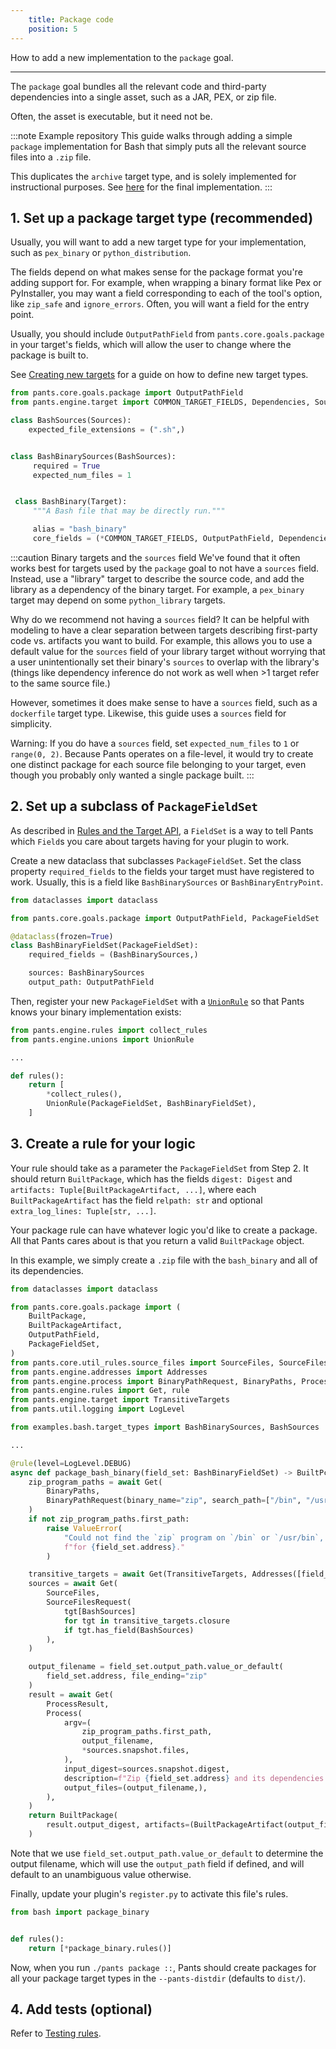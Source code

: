 ```yaml
---
    title: Package code
    position: 5
---
```


How to add a new implementation to the `package` goal.

---

The `package` goal bundles all the relevant code and third-party dependencies into a single asset, such as a JAR, PEX, or zip file.

Often, the asset is executable, but it need not be.

:::note Example repository
This guide walks through adding a simple `package` implementation for Bash that simply puts all the relevant source files into a `.zip` file.

This duplicates the `archive` target type, and is solely implemented for instructional purposes. See [here](https://github.com/pantsbuild/example-plugin/blob/main/pants-plugins/examples/bash/package_bash_binary.py) for the final implementation.
:::

## 1. Set up a package target type (recommended)

Usually, you will want to add a new target type for your implementation, such as `pex_binary` or `python_distribution`.

The fields depend on what makes sense for the package format you're adding support for. For example, when wrapping a binary format like Pex or PyInstaller, you may want a field corresponding to each of the tool's option, like `zip_safe` and `ignore_errors`. Often, you will want a field for the entry point.

Usually, you should include `OutputPathField` from `pants.core.goals.package` in your target's fields, which will allow the user to change where the package is built to.

See [Creating new targets](../the-target-api/creating-new-targets.mdx) for a guide on how to define new target types.

```python
from pants.core.goals.package import OutputPathField
from pants.engine.target import COMMON_TARGET_FIELDS, Dependencies, Sources, Target

class BashSources(Sources):
    expected_file_extensions = (".sh",)


class BashBinarySources(BashSources):
     required = True
     expected_num_files = 1


 class BashBinary(Target):
     """A Bash file that may be directly run."""

     alias = "bash_binary"
     core_fields = (*COMMON_TARGET_FIELDS, OutputPathField, Dependencies, BashBinarySources)
```

:::caution Binary targets and the `sources` field
We've found that it often works best for targets used by the `package` goal to not have a `sources` field. Instead, use a "library" target to describe the source code, and add the library as a dependency of the binary target. For example, a `pex_binary` target may depend on some `python_library` targets.

Why do we recommend not having a `sources` field? It can be helpful with modeling to have a clear separation between targets describing first-party code vs. artifacts you want to build. For example, this allows you to use a default value for the `sources` field of your library target without worrying that a user unintentionally set their binary's `sources` to overlap with the library's (things like dependency inference do not work as well when >1 target refer to the same source file.)

However, sometimes it does make sense to have a `sources` field, such as a `dockerfile` target type. Likewise, this guide uses a `sources` field for simplicity.

Warning: If you do have a `sources` field, set `expected_num_files` to `1` or `range(0, 2)`. Because Pants operates on a file-level, it would try to create one distinct package for each source file belonging to your target, even though you probably only wanted a single package built.
:::

## 2. Set up a subclass of `PackageFieldSet`

As described in [Rules and the Target API](../the-rules-api/rules-and-the-target-api.mdx), a `FieldSet` is a way to tell Pants which `Field`s you care about targets having for your plugin to work.

Create a new dataclass that subclasses `PackageFieldSet`. Set the class property `required_fields` to the fields your target must have registered to work. Usually, this is a field like `BashBinarySources` or `BashBinaryEntryPoint`.

```python
from dataclasses import dataclass

from pants.core.goals.package import OutputPathField, PackageFieldSet

@dataclass(frozen=True)
class BashBinaryFieldSet(PackageFieldSet):
    required_fields = (BashBinarySources,)

    sources: BashBinarySources
    output_path: OutputPathField
```

Then, register your new `PackageFieldSet` with a [`UnionRule`](../the-rules-api/union-rules-advanced.mdx) so that Pants knows your binary implementation exists:

```python
from pants.engine.rules import collect_rules
from pants.engine.unions import UnionRule

...

def rules():
    return [
      	*collect_rules(),
        UnionRule(PackageFieldSet, BashBinaryFieldSet),
    ]
```

## 3. Create a rule for your logic

Your rule should take as a parameter the `PackageFieldSet` from Step 2. It should return `BuiltPackage`, which has the fields `digest: Digest` and `artifacts: Tuple[BuiltPackageArtifact, ...]`, where each `BuiltPackageArtifact` has the field `relpath: str` and optional `extra_log_lines: Tuple[str, ...]`.

Your package rule can have whatever logic you'd like to create a package. All that Pants cares about is that you return a valid `BuiltPackage` object.

In this example, we simply create a `.zip` file with the `bash_binary` and all of its dependencies.

```python
from dataclasses import dataclass

from pants.core.goals.package import (
    BuiltPackage,
    BuiltPackageArtifact,
    OutputPathField,
    PackageFieldSet,
)
from pants.core.util_rules.source_files import SourceFiles, SourceFilesRequest
from pants.engine.addresses import Addresses
from pants.engine.process import BinaryPathRequest, BinaryPaths, Process, ProcessResult
from pants.engine.rules import Get, rule
from pants.engine.target import TransitiveTargets
from pants.util.logging import LogLevel

from examples.bash.target_types import BashBinarySources, BashSources

...

@rule(level=LogLevel.DEBUG)
async def package_bash_binary(field_set: BashBinaryFieldSet) -> BuiltPckage:
    zip_program_paths = await Get(
        BinaryPaths,
        BinaryPathRequest(binary_name="zip", search_path=["/bin", "/usr/bin"]),
    )
    if not zip_program_paths.first_path:
        raise ValueError(
            "Could not find the `zip` program on `/bin` or `/usr/bin`, so cannot create a package "
            f"for {field_set.address}."
        )

    transitive_targets = await Get(TransitiveTargets, Addresses([field_set.address]))
    sources = await Get(
        SourceFiles,
        SourceFilesRequest(
            tgt[BashSources]
            for tgt in transitive_targets.closure
            if tgt.has_field(BashSources)
        ),
    )

    output_filename = field_set.output_path.value_or_default(
        field_set.address, file_ending="zip"
    )
    result = await Get(
        ProcessResult,
        Process(
            argv=(
                zip_program_paths.first_path,
                output_filename,
                *sources.snapshot.files,
            ),
            input_digest=sources.snapshot.digest,
            description=f"Zip {field_set.address} and its dependencies.",
            output_files=(output_filename,),
        ),
    )
    return BuiltPackage(
        result.output_digest, artifacts=(BuiltPackageArtifact(output_filename),)
    )

```

Note that we use `field_set.output_path.value_or_default` to determine the output filename, which will use the `output_path` field if defined, and will default to an unambiguous value otherwise.

Finally, update your plugin's `register.py` to activate this file's rules.

```python title="pants-plugins/bash/register.py"
from bash import package_binary


def rules():
    return [*package_binary.rules()]
```

Now, when you run `./pants package ::`, Pants should create packages for all your package target types in the `--pants-distdir` (defaults to `dist/`).

## 4. Add tests (optional)

Refer to [Testing rules](../the-rules-api/testing-plugins.mdx).
